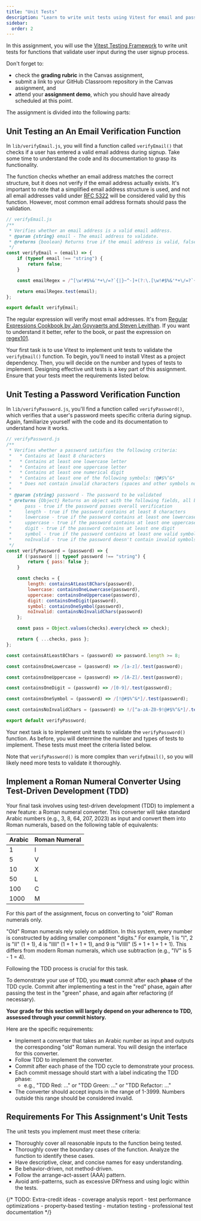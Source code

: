 ```yaml
---
title: "Unit Tests"
description: "Learn to write unit tests using Vitest for email and password validation functions, and implement a Roman numeral converter using Test-Driven Development (TDD)."
sidebar:
  order: 2
---
```


In this assignment, you will use the [Vitest Testing Framework](https://vitest.dev/) to write unit tests for functions that validate user input during the user signup process.

Don't forget to:

- check the **grading rubric** in the Canvas assignment,
- submit a link to your GitHub Classroom repository in the Canvas assignment, and
- attend your **assignment demo**, which you should have already scheduled at this point.

The assignment is divided into the following parts:

## Unit Testing an An Email Verification Function

In `lib/verifyEmail.js`, you will find a function called `verifyEmail()` that checks if a user has entered a valid email address during signup. Take some time to understand the code and its documentation to grasp its functionality.

The function checks whether an email address matches the correct structure, but it does not verify if the email address actually exists. It's important to note that a simplified email address structure is used, and not all email addresses valid under [RFC 5322](https://datatracker.ietf.org/doc/html/rfc5322) will be considered valid by this function. However, most common email address formats should pass the validation.

```javascript
// verifyEmail.js
/**
 * Verifies whether an email address is a valid email address.
 * @param {string} email - The email address to validate.
 * @returns {boolean} Returns true if the email address is valid, false otherwise.
 */
const verifyEmail = (email) => {
    if (typeof email !== "string") {
        return false;
    }

    const emailRegex = /^[\w!#$%&'*+\/=?`{|}~^-]+(?:\.[\w!#$%&'*+\/=?`{|}~^-]+)*@(?:[a-z0-9-]+\.)+[a-z]{2,6}$/i;

    return emailRegex.test(email);
};

export default verifyEmail;
```

The regular expression will verify most email addresses. It's
from [Regular Expressions Cookbook by Jan Goyvaerts and Steven Levithan](https://www.oreilly.com/library/view/regular-expressions-cookbook/9781449327453/ch04s01.html). If you want to understand it better, refer to the book, or past the expression on [regex101](https://regex101.com/).

Your first task is to use Vitest to implement unit tests to validate the `verifyEmail()` function. To begin, you'll need to install Vitest as a project dependency. Then, you will decide on the number and types of tests to implement. Designing effective unit tests is a key part of this assignment. Ensure that your tests meet the requirements listed below.

## Unit Testing a Password Verification Function

In `lib/verifyPassword.js`, you'll find a function called `verifyPassword()`, which verifies that a user's password meets specific criteria during signup. Again, familiarize yourself with the code and its documentation to understand how it works.

```javascript
// verifyPassword.js
/**
 * Verifies whether a password satisfies the following criteria:
 *   * Contains at least 8 characters
 *   * Contains at least one lowercase letter
 *   * Contains at least one uppercase letter
 *   * Contains at least one numerical digit
 *   * Contains at least one of the following symbols: !@#$%^&*
 *   * Does not contain invalid characters (spaces and other symbols not listed above)
 *
 * @param {string} password - The password to be validated
 * @returns {Object} Returns an object with the following fields, all boolean valued:
 *     pass - true if the password passes overall verification
 *     length - true if the password contains at least 8 characters
 *     lowercase - true if the password contains at least one lowercase letter
 *     uppercase - true if the password contains at least one uppercase letter
 *     digit - true if the password contains at least one digit
 *     symbol - true if the password contains at least one valid symbol
 *     noInvalid - true if the password doesn't contain invalid symbols/spaces
 */
const verifyPassword = (password) => {
    if (!password || typeof password !== "string") {
        return { pass: false };
    }

    const checks = {
        length: containsAtLeast8Chars(password),
        lowercase: containsOneLowercase(password),
        uppercase: containsOneUppercase(password),
        digit: containsOneDigit(password),
        symbol: containsOneSymbol(password),
        noInvalid: containsNoInvalidChars(password)
    };

    const pass = Object.values(checks).every(check => check);

    return { ...checks, pass };
};

const containsAtLeast8Chars = (password) => password.length >= 8;

const containsOneLowercase = (password) => /[a-z]/.test(password);

const containsOneUppercase = (password) => /[A-Z]/.test(password);

const containsOneDigit = (password) => /[0-9]/.test(password);

const containsOneSymbol = (password) => /[!@#$%^&*]/.test(password);

const containsNoInvalidChars = (password) => !/[^a-zA-Z0-9!@#$%^&*]/.test(password);

export default verifyPassword;
```

Your next task is to implement unit tests to validate the `verifyPassword()` function. As before, you will determine the number and types of tests to implement. These tests must meet the criteria listed below.

Note that `verifyPassword()` is more complex than `verifyEmail()`, so you will likely need more tests to validate it thoroughly.

## Implement a Roman Numeral Converter Using Test-Driven Development (TDD)

Your final task involves using test-driven development (TDD) to implement a new feature: a Roman numeral converter. This converter will take standard Arabic numbers (e.g., 3, 8, 64, 207, 2023) as input and convert them into Roman numerals, based on the following table of equivalents:

| Arabic | Roman Numeral |
| ------ | ------------- |
| 1      | I             |
| 5      | V             |
| 10     | X             |
| 50     | L             |
| 100    | C             |
| 1000   | M             |

For this part of the assignment, focus on converting to "old" Roman numerals only. 

"Old" Roman numerals rely solely on addition. In this system, every number is constructed by adding smaller component "digits." For example, 1 is "I", 2 is "II" (1 + 1), 4 is "IIII" (1 + 1 + 1 + 1), and 9 is "VIIII" (5 + 1 + 1 + 1 + 1). This differs from modern Roman numerals, which use subtraction (e.g., "IV" is 5 - 1 = 4).

Following the TDD process is crucial for this task.

To demonstrate your use of TDD, you **must** commit after each **phase** of the TDD cycle. Commit after implementing a test in the "red" phase, again after passing the test in the "green" phase, and again after refactoring (if necessary). 

**Your grade for this section will largely depend on your adherence to TDD, assessed through your commit history.**

Here are the specific requirements:

- Implement a converter that takes an Arabic number as input and outputs the corresponding "old" Roman numeral. You will design the interface for this converter.
- Follow TDD to implement the converter.
- Commit after each phase of the TDD cycle to demonstrate your process.
- Each commit message should start with a label indicating the TDD phase:
  - e.g., "TDD Red: ..." or "TDD Green: ..." or "TDD Refactor: ..."
- The converter should accept inputs in the range of 1-3999. Numbers outside this range should be considered invalid.

## Requirements For This Assignment's Unit Tests

The unit tests you implement must meet these criteria:

- Thoroughly cover all reasonable inputs to the function being tested.
- Thoroughly cover the boundary cases of the function. Analyze the function to identify these cases.
- Have descriptive, clear, and concise names for easy understanding.
- Be behavior-driven, not method-driven.
- Follow the arrange-act-assert (AAA) pattern.
- Avoid anti-patterns, such as excessive DRYness and using logic within the tests.

{/* TODO: Extra-credit ideas
    - coverage analysis report
    - test performance optimizations
    - property-based testing
    - mutation testing
    - professional test documentation */}